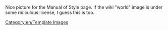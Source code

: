 Nice picture for the Manual of Style page.  If the wiki "world" image is under some ridiculous license, I guess this is too.



[[Category:en/Template Images]]